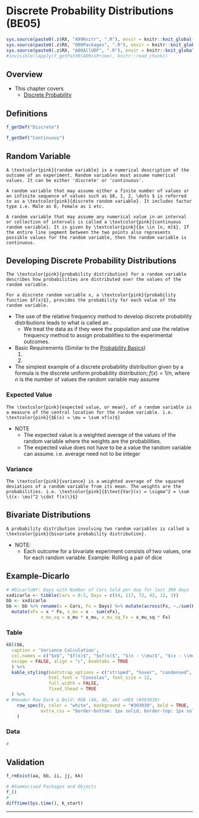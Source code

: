 # Discrete Probability Distributions (BE05) {#be05}

```r
sys.source(paste0(.z$RX, "A99Knitr", ".R"), envir = knitr::knit_global())
sys.source(paste0(.z$RX, "000Packages", ".R"), envir = knitr::knit_global())
sys.source(paste0(.z$RX, "A00AllUDF", ".R"), envir = knitr::knit_global())
#invisible(lapply(f_getPathR(A09isPrime), knitr::read_chunk))
```

## Overview

- This chapter covers 
  - [Discrete Probability](#discrete-prob-be05 "be05")

## Definitions

```r
f_getDef("Discrete")
```

```r
f_getDef("Continuous")
```

## Random Variable

```definition
A \textcolor{pink}{random variable} is a numerical description of the outcome of an experiment. Random variables must assume numerical values. It can be either 'discrete' or 'continuous'.
```

```definition
A random variable that may assume either a finite number of values or an infinite sequence of values such as $0, 1, 2, \dots $ is referred to as a \textcolor{pink}{discrete random variable}. It includes factor type i.e. Male as 0, Female as 1 etc.
```

```definition
A random variable that may assume any numerical value in an interval or collection of intervals is called a \textcolor{pink}{continuous random variable}. It is given by \textcolor{pink}{$x \in [n, m]$}. If the entire line segment between the two points also represents possible values for the random variable, then the random variable is continuous.
```

## Developing Discrete Probability Distributions {#discrete-prob-be05}

```definition
The \textcolor{pink}{probability distribution} for a random variable describes how probabilities are distributed over the values of the random variable.
```

```definition
For a discrete random variable x, a \textcolor{pink}{probability function $f(x)$}, provides the probability for each value of the random variable.
```

- The use of the relative frequency method to develop discrete probability distributions leads to what is called an \textcolor{pink}{empirical discrete distribution}.
  - We treat the data as if they were the population and use the relative frequency method to assign probabilities to the experimental outcomes.

- Basic Requirements (Similar to the [Probability Basics](#assign-probability-be04 "be04"))
  1. \textcolor{pink}{$f(x) \geq 0$}
  1. \textcolor{pink}{$\sum {f(x)} = 1$}
- The simplest example of a discrete probability distribution given by a formula is the discrete uniform probability distribution; $f(x) = 1/n$, where $n$ is the number of values the random variable may assume

### Expected Value

```definition
The \textcolor{pink}{expected value, or mean}, of a random variable is a measure of the central location for the random variable. i.e. \textcolor{pink}{$E(x) = \mu = \sum xf(x)$}
```

- NOTE
  - The expected value is a weighted average of the values of the random variable where the weights are 
the probabilities.
  - The expected value does not have to be a value the random variable can assume. i.e. average need not to be integer
  
### Variance 

```definition
The \textcolor{pink}{variance} is a weighted average of the squared deviations of a random variable from its mean. The weights are the probabilities. i.e. \textcolor{pink}{$\text{Var}(x) = \sigma^2 = \sum \{(x- \mu)^2 \cdot f(x)\}$}
```

## Bivariate Distributions

```definition
A probability distribution involving two random variables is called a \textcolor{pink}{bivariate probability distribution}. 
```

- NOTE:
  - Each outcome for a bivariate experiment consists of two values, one for each random variable. Example: Rolling a pair of dice

## Example-Dicarlo {.tabset .tabset-fade}

```r
# #DicarloNY: Days with Number of Cars Sold per day for last 300 days
xxdicarlo <- tibble(Cars = 0:5, Days = c(54, 117, 72, 42, 12, 3))
bb <- xxdicarlo
bb <- bb %>% rename(x = Cars, Fx = Days) %>% mutate(across(Fx, ~./sum(Fx))) %>% 
  mutate(xFx = x * Fx, x_mu = x - sum(xFx), 
		     x_mu_sq = x_mu * x_mu, x_mu_sq_Fx = x_mu_sq * Fx) 
```

### Table {.unlisted .unnumbered}

```r
kbl(bb,
  caption = 'Variance Calculation',
  col.names = c("$x$", "$f(x)$", "$xf(x)$", "$(x - \\mu)$", "$(x - \\mu)^2$", "$\\sum {(x - \\mu)^{2}f(x)}$"),
  escape = FALSE, align = "c", booktabs = TRUE
  ) %>%
  kable_styling(bootstrap_options = c("striped", "hover", "condensed", "responsive"),
                html_font = "Consolas",	font_size = 12,
                full_width = FALSE,
                fixed_thead = TRUE
  ) %>%
# #Header Row Dark & Bold: RGB (48, 48, 48) =HEX (#303030)
	row_spec(0, color = "white", background = "#303030", bold = TRUE,
	         extra_css = "border-bottom: 1px solid; border-top: 1px solid"
	)
```

### Data {.unlisted .unnumbered}

```r
#
```


## Validation {.unlisted .unnumbered .tabset .tabset-fade}

```r
f_rmExist(aa, bb, ii, jj, kk)
```

```r
# #Summarised Packages and Objects
f_()
#
difftime(Sys.time(), k_start)
```

****
